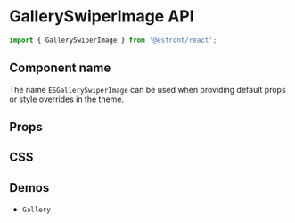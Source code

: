 
<Meta title="Components API/GallerySwiperImage" />

# GallerySwiperImage API

```js
import { GallerySwiperImage } from '@esfront/react';
```

## Component name

The name `ESGallerySwiperImage` can be used when providing default props or style overrides in the theme.

## Props

<TableInterface name="GallerySwiperImageProps" variant="props" />

## CSS

<TableInterface name="GallerySwiperImageClasses" variant="css" />

## Demos

<ul>
  <li>
    <LinkTo kind="components-gallery" story="demo">
      <code>Gallery</code>
    </LinkTo>
  </li>
</ul>
